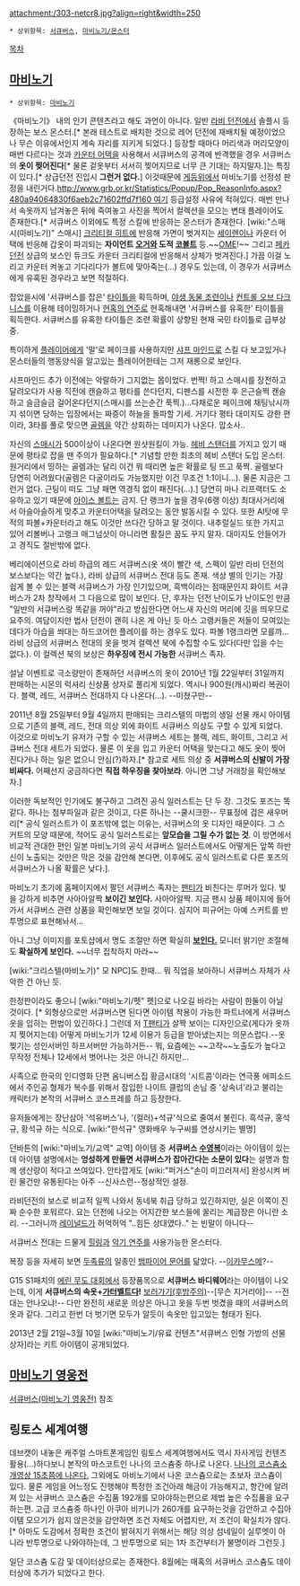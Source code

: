 attachment:/303-netcr8.jpg?align=right&width=250 
 * 상위항목: [[서큐버스]], [[마비노기/몬스터]]

[[목차]]
== [[마비노기]] ==
 * 상위항목: [[마비노기]]

《마비노기》 내의 인기 콘텐츠라고 해도 과언이 아니다. 일반 [[라비 던전]]에서 솔플시 등장하는 보스 몬스터.[* 본래 테스트로 배치한 것으로 레어 던전에 재배치될 예정이었으나 무슨 이유에서인지 계속 자리를 지키게 되었다.] 등장할 때마다 머리색과 머리모양이 매번 다르다는 것과 [[카운터 어택]]을 사용해서 서큐버스의 공격에 반격했을 경우 서큐버스의 '''옷이 찢어진다'''[* 물론 겉옷부터 서서히 찢어지므로 너무 큰 기대는 하지말자.]는 특징이 있다.[* 상급던전 진입시 '''그런거 없다.'''] 이것때문에 [[게등위]]에서 마비노기를 선정성 판정을 내린거다.[[http://www.grb.or.kr/Statistics/Popup/Pop_ReasonInfo.aspx?480a94064830f6aeb2c71602ffd7f160 여기]] 등급설정 사유에 적혀있다. 매번 만나서 속옷까지 남겨놓은 뒤에 죽여놓고 사진을 찍어서 컬렉션을 모으는 변태 플레이어도 존재한다.[* 서큐버스 이외에도 특정 스킬에 반응하는 몬스터가 존재한다. [wiki:"스매시(마비노기)" 스매시] [[크리티컬 히트]]에 반응해 가면이 벗겨지는 [[세이렌]]이나 카운터 어택에 반응해 갑옷이 파괴되는 '''자이언트 [[오거]]와 도적 [[코볼트]]''' 등.~~[[OME]]!~~ 그리고 [[페카 던전]] 상급의 보스인 듀크도 카운터 크리티컬에 반응해서 상체가 벗겨진다.] 가끔 이걸 노리고 카운터 켜놓고 기다리다가 볼트에 맞아죽는(...) 경우도 있는데, 이 경우가 서큐버스에게 유혹된 경우라고 보면 적절하다.

잡았을시에 '서큐버스를 잡은' [[타이틀]]을 획득하며, [[야생 동물 조련]]이나 [[컨트롤 오브 다크니스]]를 이용해 테이밍하거나 [[현혹의 연주]]로 현혹해내면 '서큐버스를 유혹한' 타이틀을 획득한다. 서큐버스를 유혹한 타이틀은 조련 확률이 상향된 현재 국민 타이틀로 급부상중.

특이하게 [[플레이어]]에게 '말'로 페이크를 사용하지만 [[샤프 마인드]]로 스킬 다 보고있거나 몬스터들의 행동양식을 알고있는 플레이어한테는 그저 재롱으로 보인다.

샤프마인드 추가 이전에는 악랄하기 그지없는 몹이었다. 번쩍! 하고 스매시를 장전하고 달려오다가 사용 직전에 캔슬하고 평타를 쓴다던지, 디펜스를 시전한 후 은근슬쩍 캔슬하고 슬금슬금 걸어온다던지(스매시를 쓰는순간 푹찍.)...다채로운 페이크에 채팅낚시까지 섞이면 당하는 입장에서는 짜증이 하늘을 돌파할 기세. 거기다 평타 대미지도 강한 편이라, 3타를 풀로 맞으면 [[골렘]]을 약간 상회하는 데미지가 나온다. 맙소사..

자신의 [[스매시]]가 500이상이 나온다면 원샷원킬이 가능. [[헤비 스탠더]]를 가지고 있기 때문에 평타로 잡을 땐 주의가 필요하다.[* 기념할 만한 최초의 헤비 스탠더 도입 몬스터. 원거리에서 띵하는 골렘과는 달리 이건 뭐 때리면 높은 확률로 팅 뜨고 푹찍. 골렘보다 당연히 어려웠다(골렘은 다굴이라도 가능했지만 이건 무조건 1:1이니...). 물론 지금은 그런거 없다. 근팅이 떠도 그냥 패면 역경직 없이 패진다(…).] 당연히 마나 리프랙터도 소유하고 있기 때문에 [[아이스 볼트]]는 금지. 단 랭크가 높을 경우(6랭 이상) 최대사거리에서 아슬아슬하게 맞추고 카운터어택을 달려오는 동안 발동시킬 수 있다. 또한 AI탓에 무적의 파볼+카운터라고 해도 이것만 쓰다간 당하고 말 것이다. 내추럴실드 또한 가지고 있어 리볼버나 고랭크 매그넘샷이 아니라면 활질은 꿈도 꾸지 말자. 대미지도 안들어가고 경직도 절반밖에 없다.

베리에이션으로 라비 하급의 레드 서큐버스(옷 색이 빨간 색, 스펙이 일반 라비 던전의 보스보다는 약간 높다.), 라비 상급의 서큐버스 전대 등도 존재. 색상 별의 인기는 가장 쉽게 볼 수 있는 블랙 서큐버스가 가장 인기있으며, 흑백이라는 점때문인지 화이트 서큐버스가 2차 창작에서 그 다음으로 많이 보인다.
단, 후자는 던전 난이도가 난이도인 만큼 "일반의 서큐버스랑 똑같을 꺼야"라고 방심한다면 어느새 자신의 머리에 깃을 띄우므로 요주의. 여담이지만 법사 던전이 괜히 나온 게 아닌 듯 아스 고랭커들은 저들이 모여있는데다가 아습을 쏴대는 하드코어한 플레이를 하는 경우도 있다. 파볼 1랭크라면 모를까... 라비 상급의 서큐버스 전대의 옷을 벗겨 컬렉션 북에 수집할 수도 있다(다만 입을 수는 없다.). 이 컬렉션 북의 보상은 '''하우징에 전시 가능한''' 서큐버스 족자.

설날 이벤트로 극소량만이 존재하던 서큐버스의 옷이 2010년 1월 22일부터 31일까지 판매하는 시몬의 럭셔리 신상품 상자로 풀리게 되었다. 역시나 900원(캐시)짜리 복권이다. 블랙, 레드, 서큐버스 전대까지 다 나온다(...). --미쳤구만--

2011년 8월 25일부터 9월 4일까지 판매되는 크리스텔의 마법의 생일 선물 캐시 아이템으로 기존의 블랙, 레드, 전대 의상 외에 화이트 서큐버스 의상도 구할 수 있게 되었다. 이것으로 마비노기 유저가 구할 수 있는 서큐버스 세트는 블랙, 레드, 화이트, 그리고 서큐버스 전대 세트가 되었다. 물론 이 옷을 입고 카운터 어택을 맞는다고 해도 옷이 찢어진다거나 하는 일은 없으니 안심(?)하자.[* 참고로 세트 의상 중 '''서큐버스의 신발이 가장 비싸다.''' 어째선지 궁금하다면 '''직접 하우징을 찾아보라'''. 아니면 그냥 거래창을 확인해보자.]

이러한 독보적인 인기에도 불구하고 그려진 공식 일러스트는 단 두 장. 그것도 포즈는 똑같다. 하나는 첨부파일과 같은 것이고, 다른 하나는 --쿨시크한-- 무표정에 검은 새우머리[* 공식 일러스트가 이 포즈밖에 없는 이유는, 서큐버스의 옷 디자인 때문이다. 그 스커트의 모양 때문에, 적어도 공식 일러스트로는 '''앞모습을 그릴 수가 없는 것'''. 이 방면에서 비교적 관대한 편인 일본 마비노기의 공식 서큐버스 일러스트에서도 어떻게든 앞쪽 하반신이 노출되는 것만은 막은 것을 감안해 본다면, 이후에도 공식 일러스트로 다른 포즈의 서큐버스가 나올 확률은 낮다.].

마비노기 초기에 홈페이지에서 팔던 서큐버스 족자는 [[팬티]]가 비친다는 루머가 있다. 빛을 강하게 비추면 사아아알짝 '''보이긴 보인다.''' 사아아알짝. 지금 팬시 상품 페이지에 들어가서 서큐버스 관련 상품을 확인해보면 보일 것이다. 심지어 피규어는 아예 스커트를 반투명으로 표현해놔서…

아니 그냥 이미지를 포토샵에서 명도 조절만 하면 확실히 [http://pds27.egloos.com/pds/201306/23/50/asdf.png '''보인다.'''] 모니터 밝기만 조절해도 '''확실하게 보인다.''' ~~너무 집착하지 마라~~

[wiki:"크리스텔(마비노기)" 모 NPC]도 한때… 뭐 직업을 보아하니 서큐버스 자체가 사악한 건 아닌 듯.

한정판이라도 좋으니 [wiki:"마비노기/펫" 펫]으로 나오길 바라는 사람이 한둘이 아닐 것이다.
[* 외형상으로만 서큐버스면 된다면 아이템 착용이 가능한 파트너에게 서큐버스 옷을 입히는 편법이 있긴하다.] 그런데 저 [[T팬티]]가 살짝 보이는 디자인으로(게다가 옷까지 찢어지는데) 어떻게 마비노기가 12세 이용가 등급을 받아냈는지는 의문스럽다.--옷 찢기는 성인서버인 하프서버만 가능하거든-- 뭐, 요즘에는 ~~고작~~노출도가 높다고 무작정 전체나 12세에서 벗어나는 것은 아니긴 하지만...

사족으로 한국의 인디영화 단편 옴니버스집 황금시대의 '시트콤'이라는 연극풍 에피소드에서 주인공 형제가 복수를 위해서 잠입한 나이트 클럽의 손님 중 '상속녀'라고 불리는 캐릭터가 본작의 서큐버스 코스프레를 하고 등장한다.

유저들에게는 장난삼아 '석유버스'나, '(컬러)+석규'식으로 줄여서 불린다. 흑석규, 홍석규, 황석규 하는 식으로. [wiki:"한석규" 영화배우 누구씨를 연상시키는 별명]

던바튼의 [wiki:"마비노기/교역" 교역] 아이템 중 '''서큐버스 [[수영복]]'''이라는 아이템이 있는데 아이템 설명에서는 '''엉성하게 만들면 서큐버스가 잡아간다는 소문이 있다'''는 설명과 함께 생산량이 적다고 쓰여있다. 안타깝게도 [wiki:"퍼거스"손이 미끄러져서] 완성시켜 버린 물건만 유통된다는 아주 --신사스런--정상적인 설정.

라비던전의 보스로 비교적 일찍 나와서 동네북 취급 당하고 있긴하지만, 실은 이쪽이 진짜 순수한 포워르다. 요는 던전에 나오는 어지간한 보스들에 꿀리는 계급장은 아니란 소리. --그러니까 [[레이널드]]가 허억허억 "..힘든 상대였다.." 는 빈말이 아니다--

서큐버스 전대는 드물게 [[힐링]]과 [[악기 연주]]를 사용가능한 몬스터다.

복장 등을 자세히 보면 [[두족류]]의 일종인 [[뱀파이어 문어]]를 닮았다. --[[이카무스메]]?--

G15 S1패치의 [[에린 무도 대회]]에서 등장품목으로 '''서큐버스 바디웨어'''라는 아이템이 나오는데, 이게 '''서큐버스의 속옷+[[가터벨트]]다!''' [http://www.mabinogi.pe.kr/bbs/zboard.php?id=report&page=1&sn1=&divpage=2&sn=off&ss=on&sc=on&keyword=%EC%84%9C%ED%81%90&select_arrange=headnum&desc=asc&no=18806 보러가기(후방주의)]--[무슨 지거리야]-- --전대는 안나오냐!-- 다만 완전히 새로운 의상은 아니고 옷을 두번 벗겼을 때의 서큐버스의 옷과 같다. 그리고 한번 더 벗기면 모두가 알듯이 속옷만 입고있는 형태가 된다.

2013년 2월 21일~3월 10일 [wiki:"마비노기/유료 컨텐츠"서큐버스 인형 가방의 선물상자]라는 키트 아이템이 공개되었다.

== [[마비노기 영웅전]] ==
[[서큐버스(마비노기 영웅전)]] 참조

== 링토스 세계여행 ==
데브캣이 내놓은 캐주얼 스마트폰게임인 링토스 세계여행에서도 역시 자사게임 컨텐츠 활용(...)하다보니 본작의 마스코트인 나나의 코스츔중 하나로 나온다. [http://www.youtube.com/watch?v=nhY5epoyb6o&list=UUHL_BfzfVXHXFVMli-KXqTw 나나의 코스츔소개영상 15초쯤에 나온다.] 그외에도 마비노기에서 나온 코스츔으로는 초보자 코스츔이 있다. 물론 게임을 어느정도 진행해야 특정한 조건아래 해금이 가능해지고,  항간에 알려져 있는 서큐버스 코스츔은 수집품 192개를 모아야하는편으로 제법 높은 수집품을 요구하는편. 고급 코스츔중 하나인 아쿠아 비키니가 260개를 요구하는것을 감안하고 수집아이템 모으기가 쉽지 않은것을 감안하면 조건 자체도 어렵지만, 저 조건이 확실치가 않다.[* 아마도 도감에서 정확한 조건이 밝혀지기 위해서는 해당 의상 섬네일이 실루엣이 아니라 반투명으로 나와야하는데, 그 반투명으로 되는 1차 조건부터가 불명이라 그런듯.]

일단 코스츔 도감 및 데이터상으로는 존재한다.  
8월에는 매혹의 서큐버스 코스츔도 데이터상에 추가가 되었다고 한다. 
